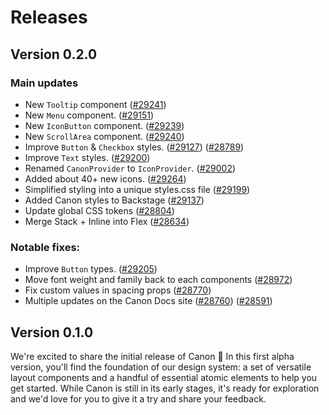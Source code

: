 # Releases

## Version 0.2.0

### Main updates

- New `Tooltip` component ([#29241](https://github.com/backstage/backstage/pull/29241))
- New `Menu` component. ([#29151](https://github.com/backstage/backstage/pull/29151))
- New `IconButton` component. ([#29239](https://github.com/backstage/backstage/pull/29239))
- New `ScrollArea` component. ([#29240](https://github.com/backstage/backstage/pull/29240))
- Improve `Button` & `Checkbox` styles. ([#29127](https://github.com/backstage/backstage/pull/29127)) ([#28789](https://github.com/backstage/backstage/pull/28789))
- Improve `Text` styles. ([#29200](https://github.com/backstage/backstage/pull/29200))
- Renamed `CanonProvider` to `IconProvider`. ([#29002](https://github.com/backstage/backstage/pull/29002))
- Added about 40+ new icons. ([#29264](https://github.com/backstage/backstage/pull/29264))
- Simplified styling into a unique styles.css file ([#29199](https://github.com/backstage/backstage/pull/29199))
- Added Canon styles to Backstage ([#29137](https://github.com/backstage/backstage/pull/29137))
- Update global CSS tokens ([#28804](https://github.com/backstage/backstage/pull/28804))
- Merge Stack + Inline into Flex ([#28634](https://github.com/backstage/backstage/pull/28634))

### Notable fixes:

- Improve `Button` types. ([#29205](https://github.com/backstage/backstage/pull/29205))
- Move font weight and family back to each components ([#28972](https://github.com/backstage/backstage/pull/28972))
- Fix custom values in spacing props ([#28770](https://github.com/backstage/backstage/pull/28770))
- Multiple updates on the Canon Docs site ([#28760](https://github.com/backstage/backstage/pull/28760)) ([#28591](https://github.com/backstage/backstage/pull/28591))

## Version 0.1.0

We're excited to share the initial release of Canon 💚 In this first alpha version, you'll find the foundation of our design system:
a set of versatile layout components and a handful of essential atomic elements to help you get started. While Canon is still in its
early stages, it's ready for exploration and we'd love for you to give it a try and share your feedback.
